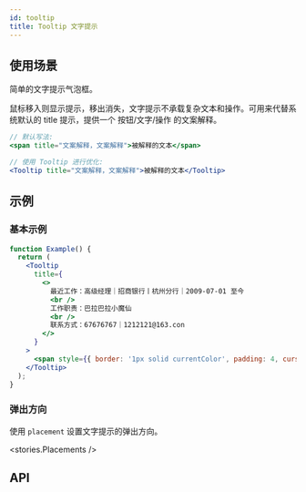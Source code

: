 ```yaml
---
id: tooltip
title: Tooltip 文字提示
---
```



## 使用场景

简单的文字提示气泡框。

鼠标移入则显示提示，移出消失，文字提示不承载复杂文本和操作。可用来代替系统默认的 title 提示，提供一个 按钮/文字/操作 的文案解释。

```jsx
// 默认写法:
<span title="文案解释，文案解释">被解释的文本</span>

// 使用 Tooltip 进行优化:
<Tooltip title="文案解释，文案解释">被解释的文本</Tooltip>
```

## 示例

### 基本示例

```jsx live
function Example() {
  return (
    <Tooltip
      title={
        <>
          最近工作：高级经理｜招商银行丨杭州分行｜2009-07-01 至今
          <br />
          工作职责：巴拉巴拉小魔仙
          <br />
          联系方式：67676767｜1212121@163.con
        </>
      }
    >
      <span style={{ border: '1px solid currentColor', padding: 4, cursor: 'default' }}>鼠标悬停查看详情</span>
    </Tooltip>
  );
}
```

### 弹出方向

使用 `placement` 设置文字提示的弹出方向。

<stories.Placements />

## API

<PropsTable component={Tooltip} />
